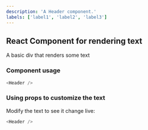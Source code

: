 ```yaml
---
description: 'A Header component.'
labels: ['label1', 'label2', 'label3']
---
```



## React Component for rendering text

A basic div that renders some text

### Component usage

```js
<Header />
```

### Using props to customize the text

Modify the text to see it change live:

```js live
<Header />
```

